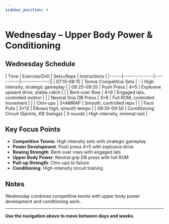 ```yaml
---
sidebar_position: 4
---
```



<WorkoutNav weekNumber={5} />

# Wednesday – Upper Body Power & Conditioning

## Wednesday Schedule

| Time | Exercise/Drill | Sets×Reps | Instructions |
|------|---------------|-----------|--------------||
| 07:15–08:15 | Tennis Competitive Sets | - | High intensity, strategic gameplay |
| 08:25–09:35 | Push Press | 4×5 | Explosive upward drive, stable catch |
| | Bent-over Row | 4×6 | Engaged lats, controlled motion |
| | Neutral Grip DB Press | 3×8 | Full ROM, controlled movement |
| | Chin-ups | 3×AMRAP | Smooth, controlled reps |
| | Face Pulls | 3×12 | Elbows high, smooth tempo |
| 09:35–09:50 | Conditioning Circuit (Sprints, KB Swings) | 3 rounds | High intensity, minimal rest |

## Key Focus Points

- **Competitive Tennis**: High intensity sets with strategic gameplay
- **Power Development**: Push press 4×5 with explosive drive
- **Rowing Strength**: Bent-over rows with engaged lats
- **Upper Body Power**: Neutral grip DB press with full ROM
- **Pull-up Strength**: Chin-ups to failure
- **Conditioning**: High-intensity circuit training

## Notes

Wednesday combines competitive tennis with upper body power development and conditioning work.

---

**Use the navigation above to move between days and weeks.**
